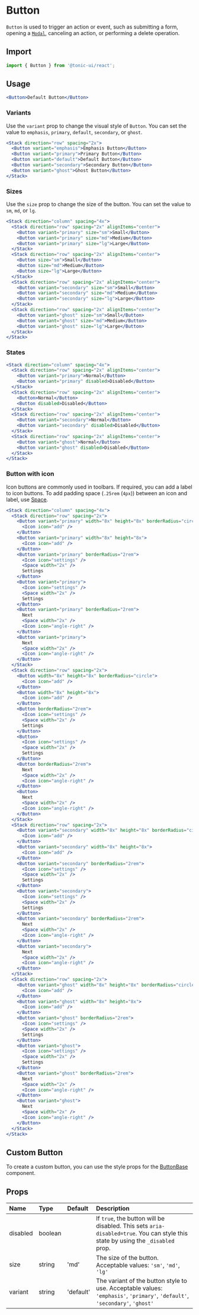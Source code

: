 # Button

`Button` is used to trigger an action or event, such as submitting a form, opening a [`Modal`](./modal), canceling an action, or performing a delete operation.

## Import

```js
import { Button } from '@tonic-ui/react';
```

## Usage

```jsx
<Button>Default Button</Button>
```

### Variants

Use the `variant` prop to change the visual style of `Button`. You can set the value to `emphasis`, `primary`, `default`, `secondary`, or `ghost`.

```jsx
<Stack direction="row" spacing="2x">
  <Button variant="emphasis">Emphasis Button</Button>
  <Button variant="primary">Primary Button</Button>
  <Button variant="default">Default Button</Button>
  <Button variant="secondary">Secondary Button</Button>
  <Button variant="ghost">Ghost Button</Button>
</Stack>
```

### Sizes

Use the `size` prop to change the size of the button. You can set the value to `sm`, `md`, or `lg`.

```jsx
<Stack direction="column" spacing="4x">
  <Stack direction="row" spacing="2x" alignItems="center">
    <Button variant="primary" size="sm">Small</Button>
    <Button variant="primary" size="md">Medium</Button>
    <Button variant="primary" size="lg">Large</Button>
  </Stack>
  <Stack direction="row" spacing="2x" alignItems="center">
    <Button size="sm">Small</Button>
    <Button size="md">Medium</Button>
    <Button size="lg">Large</Button>
  </Stack>
  <Stack direction="row" spacing="2x" alignItems="center">
    <Button variant="secondary" size="sm">Small</Button>
    <Button variant="secondary" size="md">Medium</Button>
    <Button variant="secondary" size="lg">Large</Button>
  </Stack>
  <Stack direction="row" spacing="2x" alignItems="center">
    <Button variant="ghost" size="sm">Small</Button>
    <Button variant="ghost" size="md">Medium</Button>
    <Button variant="ghost" size="lg">Large</Button>
  </Stack>
</Stack>
```

### States

```jsx
<Stack direction="column" spacing="4x">
  <Stack direction="row" spacing="2x" alignItems="center">
    <Button variant="primary">Normal</Button>
    <Button variant="primary" disabled>Disabled</Button>
  </Stack>
  <Stack direction="row" spacing="2x" alignItems="center">
    <Button>Normal</Button>
    <Button disabled>Disabled</Button>
  </Stack>
  <Stack direction="row" spacing="2x" alignItems="center">
    <Button variant="secondary">Normal</Button>
    <Button variant="secondary" disabled>Disabled</Button>
  </Stack>
  <Stack direction="row" spacing="2x" alignItems="center">
    <Button variant="ghost">Normal</Button>
    <Button variant="ghost" disabled>Disabled</Button>
  </Stack>
</Stack>
```

### Button with icon

Icon buttons are commonly used in toolbars. If required, you can add a label to icon buttons. To add padding space (`.25rem` (`4px`)) between an icon and label, use [Space](./space).

```jsx
<Stack direction="column" spacing="4x">
  <Stack direction="row" spacing="2x">
    <Button variant="primary" width="8x" height="8x" borderRadius="circle">
      <Icon icon="add" />
    </Button>
    <Button variant="primary" width="8x" height="8x">
      <Icon icon="add" />
    </Button>
    <Button variant="primary" borderRadius="2rem">
      <Icon icon="settings" />
      <Space width="2x" />
      Settings
    </Button>
    <Button variant="primary">
      <Icon icon="settings" />
      <Space width="2x" />
      Settings
    </Button>
    <Button variant="primary" borderRadius="2rem">
      Next
      <Space width="2x" />
      <Icon icon="angle-right" />
    </Button>
    <Button variant="primary">
      Next
      <Space width="2x" />
      <Icon icon="angle-right" />
    </Button>
  </Stack>
  <Stack direction="row" spacing="2x">
    <Button width="8x" height="8x" borderRadius="circle">
      <Icon icon="add" />
    </Button>
    <Button width="8x" height="8x">
      <Icon icon="add" />
    </Button>
    <Button borderRadius="2rem">
      <Icon icon="settings" />
      <Space width="2x" />
      Settings
    </Button>
    <Button>
      <Icon icon="settings" />
      <Space width="2x" />
      Settings
    </Button>
    <Button borderRadius="2rem">
      Next
      <Space width="2x" />
      <Icon icon="angle-right" />
    </Button>
    <Button>
      Next
      <Space width="2x" />
      <Icon icon="angle-right" />
    </Button>
  </Stack>
  <Stack direction="row" spacing="2x">
    <Button variant="secondary" width="8x" height="8x" borderRadius="circle">
      <Icon icon="add" />
    </Button>
    <Button variant="secondary" width="8x" height="8x">
      <Icon icon="add" />
    </Button>
    <Button variant="secondary" borderRadius="2rem">
      <Icon icon="settings" />
      <Space width="2x" />
      Settings
    </Button>
    <Button variant="secondary">
      <Icon icon="settings" />
      <Space width="2x" />
      Settings
    </Button>
    <Button variant="secondary" borderRadius="2rem">
      Next
      <Space width="2x" />
      <Icon icon="angle-right" />
    </Button>
    <Button variant="secondary">
      Next
      <Space width="2x" />
      <Icon icon="angle-right" />
    </Button>
  </Stack>
  <Stack direction="row" spacing="2x">
    <Button variant="ghost" width="8x" height="8x" borderRadius="circle">
      <Icon icon="add" />
    </Button>
    <Button variant="ghost" width="8x" height="8x">
      <Icon icon="add" />
    </Button>
    <Button variant="ghost" borderRadius="2rem">
      <Icon icon="settings" />
      <Space width="2x" />
      Settings
    </Button>
    <Button variant="ghost">
      <Icon icon="settings" />
      <Space width="2x" />
      Settings
    </Button>
    <Button variant="ghost" borderRadius="2rem">
      Next
      <Space width="2x" />
      <Icon icon="angle-right" />
    </Button>
    <Button variant="ghost">
      Next
      <Space width="2x" />
      <Icon icon="angle-right" />
    </Button>
  </Stack>
</Stack>
```

## Custom Button

To create a custom button, you can use the style props for the [ButtonBase](./buttonbase) component.

## Props

| Name | Type | Default | Description |
| :--- | :--- | :------ | :---------- |
| disabled | boolean | | If `true`, the button will be disabled. This sets `aria-disabled=true`. You can style this state by using the `_disabled` prop. |
| size | string | 'md' | The size of the button. Acceptable values: `'sm'`, `'md'`, `'lg'` |
| variant | string | 'default' | The variant of the button style to use. Acceptable values: `'emphasis'`, `'primary'`, `'default'`, `'secondary'`, `'ghost'` |
